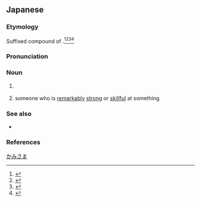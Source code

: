 ==Japanese==
{{ja-kanjitab|yomi=k|かみ|さま}}

===Etymology===
Suffixed compound of {{suf|ja|sort=かみさま|神|tr1=kami|t1=deity, god|様|tr2=sama|pos2=honorific suffix}}.<ref name="KDJ">{{R:Kokugo Dai Jiten}}</ref><ref name="DJS">{{R:Daijisen}}</ref><ref name="DJR">{{R:Daijirin}}</ref><ref name="SMK5">{{R:Shinmeikai5}}</ref>

===Pronunciation===
{{ja-pron|yomi=k|かみさま|acc=1|acc_ref=DJR,NHK,SMK5}}

===Noun===
{{ja-noun|かみさま}}

# {{lb|ja|sort=かみさま|honorific}} {{n-g|an [[honorific]] [[reference]] to any [[god]] or [[deity]]}}
# {{lb|ja|sort=かみさま|metaphor}} someone who is [[remarkably]] [[strong]] or [[skillful]] at something

===See also===
* {{ja-r|仏様|ほとけさま|pos=an honorific reference to any [[buddha]]}}

===References===
<references/>

[[Category:ja:God|かみさま]]